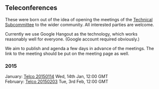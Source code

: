 == Teleconferences ==

These were born out of the idea of opening the meetings of the [[Technical Subcommittee]] to the wider community. All interested parties are welcome. 

Currently we use Google Hangout as the technology, which works reasonably well for everyone. (Google account required obviously.) 

We aim to publish and agenda a few days in advance of the meetings. The link to the meeting should be put on the meeting page as well.

=== 2015 ===

;January: [[Telco 20150114]] Wed, 14th Jan, 12:00 GMT
;February: [[Telco 20150203]] Tue, 3rd Feb, 12:00 GMT